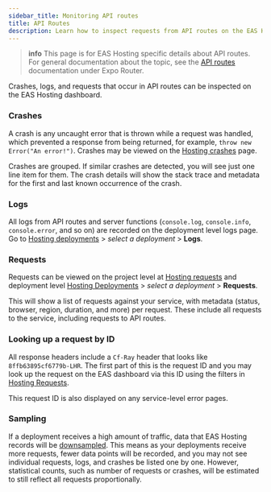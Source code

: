 ```yaml
---
sidebar_title: Monitoring API routes
title: API Routes
description: Learn how to inspect requests from API routes on the EAS Hosting dashboard.
---
```



> **info** This page is for EAS Hosting specific details about API routes. For general documentation about the topic, see the [API routes](/router/reference/api-routes/) documentation under Expo Router.

Crashes, logs, and requests that occur in API routes can be inspected on the EAS Hosting dashboard.

### Crashes

A crash is any uncaught error that is thrown while a request was handled, which prevented a response from being returned, for example, `throw new Error("An error!")`. Crashes may be viewed on the [Hosting crashes](https://expo.dev/accounts/[accountName]/projects/[projectName]/hosting/crashes) page.

Crashes are grouped. If similar crashes are detected, you will see just one line item for them. The crash details will show the stack trace and metadata for the first and last known occurrence of the crash.

<ContentSpotlight
  alt="EAS dashboard showing a list of crashes"
  src="/static/images/eas-hosting/crashes.png"
/>

### Logs

All logs from API routes and server functions (`console.log`, `console.info`, `console.error`, and so on) are recorded on the deployment level logs page. Go to [Hosting deployments](https://expo.dev/accounts/[accountName]/projects/[projectName]/hosting/deployments) > _select a deployment_ > **Logs**.

<ContentSpotlight
  alt="EAS dashboard showing a list of logs"
  src="/static/images/eas-hosting/logs.png"
/>

### Requests

Requests can be viewed on the project level at [Hosting requests](https://expo.dev/accounts/[accountName]/projects/[projectName]/hosting/requests) and deployment level [Hosting Deployments](https://expo.dev/accounts/[accountName]/projects/[projectName]/hosting/deployments) > _select a deployment_ > **Requests**.

This will show a list of requests against your service, with metadata (status, browser, region, duration, and more) per request. These include all requests to the service, including requests to API routes.

<ContentSpotlight
  alt="EAS dashboard showing a list of requests"
  src="/static/images/eas-hosting/requests.png"
/>

### Looking up a request by ID

All response headers include a `Cf-Ray` header that looks like `8ffb63895cf6779b-LHR`. The first part of this is the request ID and you may look up the request on the EAS dashboard via this ID using the filters in [Hosting Requests](https://expo.dev/accounts/[accountName]/projects/[projectName]/hosting/requests).

This request ID is also displayed on any service-level error pages.

### Sampling

If a deployment receives a high amount of traffic, data that EAS Hosting records will be [downsampled](https://developers.cloudflare.com/analytics/graphql-api/sampling/). This means as your deployments receive more requests, fewer data points will be recorded, and you may not see individual requests, logs, and crashes be listed one by one. However, statistical counts, such as number of requests or crashes, will be estimated to still reflect all requests proportionally.

